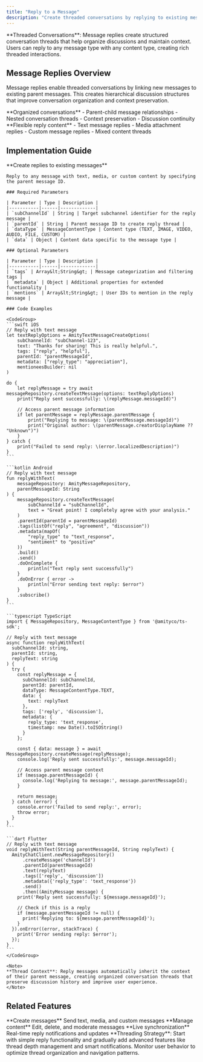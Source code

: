 ```yaml
---
title: "Reply to a Message"
description: "Create threaded conversations by replying to existing messages with support for text, media, and custom content types"
---
```


<Info>
**Threaded Conversations**: Message replies create structured conversation threads that help organize discussions and maintain context. Users can reply to any message type with any content type, creating rich threaded interactions.
</Info>

## Message Replies Overview

Message replies enable threaded conversations by linking new messages to existing parent messages. This creates hierarchical discussion structures that improve conversation organization and context preservation.

<CardGroup cols={2}>
  <Card title="Threaded Structure" icon="sitemap">
    **Organized conversations**
    - Parent-child message relationships
    - Nested conversation threads
    - Context preservation
    - Discussion continuity
  </Card>
  <Card title="Any Content Type" icon="layer-group">
    **Flexible reply content**
    - Text message replies
    - Media attachment replies
    - Custom message replies
    - Mixed content threads
  </Card>
</CardGroup>

## Implementation Guide

<Tabs>
  <Tab title="Message Replies">
    **Create replies to existing messages**
    
    Reply to any message with text, media, or custom content by specifying the parent message ID.

    ### Required Parameters

    | Parameter | Type | Description |
    |-----------|------|-------------|
    | `subChannelId` | String | Target subchannel identifier for the reply message |
    | `parentId` | String | Parent message ID to create reply thread |
    | `dataType` | MessageContentType | Content type (TEXT, IMAGE, VIDEO, AUDIO, FILE, CUSTOM) |
    | `data` | Object | Content data specific to the message type |

    ### Optional Parameters

    | Parameter | Type | Description |
    |-----------|------|-------------|
    | `tags` | Array&lt;String&gt; | Message categorization and filtering tags |
    | `metadata` | Object | Additional properties for extended functionality |
    | `mentions` | Array&lt;String&gt; | User IDs to mention in the reply message |

    ### Code Examples

    <CodeGroup>
    ```swift iOS
    // Reply with text message
    let textReplyOptions = AmityTextMessageCreateOptions(
        subChannelId: "subChannel-123",
        text: "Thanks for sharing! This is really helpful.",
        tags: ["reply", "helpful"],
        parentId: "parentMessageId",
        metadata: ["reply_type": "appreciation"],
        mentioneesBuilder: nil
    )

    do {
        let replyMessage = try await messageRepository.createTextMessage(options: textReplyOptions)
        print("Reply sent successfully: \(replyMessage.messageId)")
        
        // Access parent message information
        if let parentMessage = replyMessage.parentMessage {
            print("Replying to message: \(parentMessage.messageId)")
            print("Original author: \(parentMessage.creatorDisplayName ?? "Unknown")")
        }
    } catch {
        print("Failed to send reply: \(error.localizedDescription)")
    }
    ```

    ```kotlin Android
    // Reply with text message
    fun replyWithText(
        messageRepository: AmityMessageRepository,
        parentMessageId: String
    ) {
        messageRepository.createTextMessage(
            subChannelId = "subChannelId",
            text = "Great point! I completely agree with your analysis."
        )
        .parentId(parentId = parentMessageId)
        .tags(listOf("reply", "agreement", "discussion"))
        .metadata(mapOf(
            "reply_type" to "text_response",
            "sentiment" to "positive"
        ))
        .build()
        .send()
        .doOnComplete {
            println("Text reply sent successfully")
        }
        .doOnError { error ->
            println("Error sending text reply: $error")
        }
        .subscribe()
    }
    ```

    ```typescript TypeScript
    import { MessageRepository, MessageContentType } from '@amityco/ts-sdk';

    // Reply with text message
    async function replyWithText(
      subChannelId: string,
      parentId: string,
      replyText: string
    ) {
      try {
        const replyMessage = {
          subChannelId: subChannelId,
          parentId: parentId,
          dataType: MessageContentType.TEXT,
          data: {
            text: replyText
          },
          tags: ['reply', 'discussion'],
          metadata: {
            reply_type: 'text_response',
            timestamp: new Date().toISOString()
          }
        };

        const { data: message } = await MessageRepository.createMessage(replyMessage);
        console.log('Reply sent successfully:', message.messageId);
        
        // Access parent message context
        if (message.parentMessageId) {
          console.log('Replying to message:', message.parentMessageId);
        }
        
        return message;
      } catch (error) {
        console.error('Failed to send reply:', error);
        throw error;
      }
    }
    ```

    ```dart Flutter
    // Reply with text message
    void replyWithText(String parentMessageId, String replyText) {
      AmityChatClient.newMessageRepository()
          .createMessage('channelId')
          .parentId(parentMessageId)
          .text(replyText)
          .tags(['reply', 'discussion'])
          .metadata({'reply_type': 'text_response'})
          .send()
          .then((AmityMessage message) {
        print('Reply sent successfully: ${message.messageId}');
        
        // Check if this is a reply
        if (message.parentMessageId != null) {
          print('Replying to: ${message.parentMessageId}');
        }
      }).onError((error, stackTrace) {
        print('Error sending reply: $error');
      });
    }
    ```
    </CodeGroup>

    <Note>
    **Thread Context**: Reply messages automatically inherit the context of their parent message, creating organized conversation threads that preserve discussion history and improve user experience.
    </Note>
  </Tab>
</Tabs>

## Related Features

<CardGroup cols={3}>
  <Card title="Message Creation" href="/social-plus-sdk/chat/messaging-features/message-creation/send-a-message" icon="plus">
    **Create messages**
    Send text, media, and custom messages
  </Card>
  <Card title="Message Management" href="/social-plus-sdk/chat/messaging-features/messages/query-and-filter-messages" icon="gear">
    **Manage content**
    Edit, delete, and moderate messages
  </Card>
  <Card title="Real-Time Updates" href="/social-plus-sdk/core-concepts/realtime-communication/overview" icon="bolt">
    **Live synchronization**
    Real-time reply notifications and updates
  </Card>
</CardGroup>

<Tip>
**Threading Strategy**: Start with simple reply functionality and gradually add advanced features like thread depth management and smart notifications. Monitor user behavior to optimize thread organization and navigation patterns.
</Tip>
